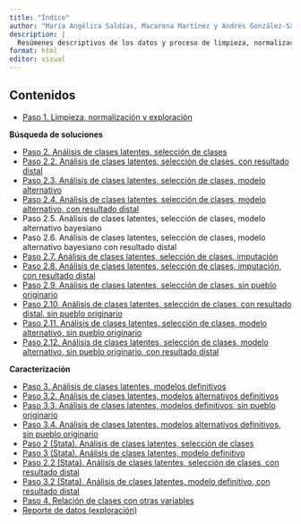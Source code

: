 ```yaml
---
title: "Índice"
author: "María Angélica Saldías, Macarena Martínez y Andrés González-Santa Cruz"
description: |
  Resúmenes descriptivos de los datos y proceso de limpieza, normalización y análisis de datos sobre casos enmarcados en la Ley 21.030
format: html
editor: visual
---
```


## Contenidos

-   [Paso 1. Limpieza, normalización y exploración](Paso1.html)

**Búsqueda de soluciones**

-   [Paso 2. Análisis de clases latentes, selección de clases](Paso2.html)
-   [Paso 2.2. Análisis de clases latentes, selección de clases, con resultado distal](Paso22.html)
-   [Paso 2.3. Análisis de clases latentes, selección de clases, modelo alternativo](Paso23.html)
-   [Paso 2.4. Análisis de clases latentes, selección de clases, modelo alternativo, con resultado distal](Paso24.html)
-   Paso 2.5. Análisis de clases latentes, selección de clases, modelo alternativo bayesiano
-   Paso 2.6. Análisis de clases latentes, selección de clases, modelo alternativo bayesiano con resultado distal
-   [Paso 2.7. Análisis de clases latentes, selección de clases, imputación](Paso27.html)
-   [Paso 2.8. Análisis de clases latentes, selección de clases, imputación, con resultado distal](Paso28.html)
-   [Paso 2.9. Análisis de clases latentes, selección de clases, sin pueblo originario](Paso29.html)
-   [Paso 2.10. Análisis de clases latentes, selección de clases, con resultado distal, sin pueblo originario](Paso210.html)
-   [Paso 2.11. Análisis de clases latentes, selección de clases, modelo alternativo, sin pueblo originario](Paso211.html)
-   [Paso 2.12. Análisis de clases latentes, selección de clases, modelo alternativo, sin pueblo originario, con resultado distal](Paso212.html)

**Caracterización**

-   [Paso 3. Análisis de clases latentes, modelos definitivos](Paso3.html)
-   [Paso 3.2. Análisis de clases latentes, modelos alternativos definitivos](Paso32.html)
-   [Paso 3.3. Análisis de clases latentes, modelos definitivos, sin pueblo originario](Paso33.html)
-   [Paso 3.4. Análisis de clases latentes, modelos alternativos definitivos, sin pueblo originario](Paso34.html)
-   [Paso 2 (Stata). Análisis de clases latentes, selección de clases](lca_step1_corr_apr23.html)
-   [Paso 3 (Stata). Análisis de clases latentes, modelo definitivo](lca_step2_corr_apr23.html)
-   [Paso 2.2 (Stata). Análisis de clases latentes, selección de clases, con resultado distal](lca_step3_corr_apr23.html)
-   [Paso 3.2 (Stata). Análisis de clases latentes, modelo definitivo, con resultado distal](lca_step4_corr_apr23.html)
-   [Paso 4. Relación de clases con otras variables](Paso4.html)
-   [Reporte de datos (exploración)](report.html)
